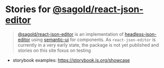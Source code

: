 
<Meta title="Introduction" />

# Stories for [@sagold/react-json-editor](https://github.com/sagold/json-editor/tree/main/packages/react-json-editor)

> [@sagold/react-json-editor](https://github.com/sagold/json-editor/tree/main/packages/react-json-editor) is an implementation of [headless-json-editor](https://github.com/sagold/json-editor/tree/main/packages/headless-json-editor) using [semantic-ui](https://semantic-ui.com/) for components.
> As `react-json-editor` is currently in a very early state, the package is not yet published and stories on this site foxus on testing

-   storybook examples: https://storybook.js.org/showcase
